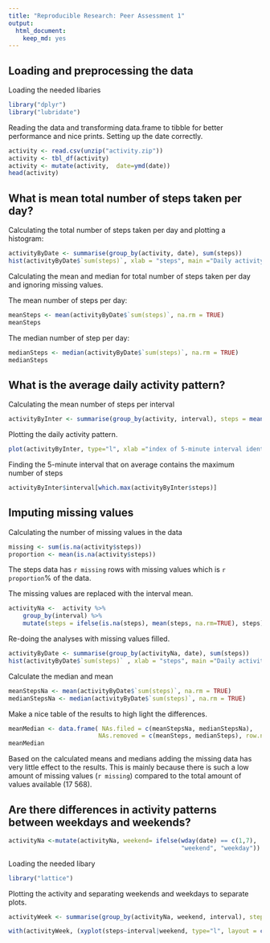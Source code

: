 ```yaml
---
title: "Reproducible Research: Peer Assessment 1"
output: 
  html_document:
    keep_md: yes
---
```



## Loading and preprocessing the data

Loading the needed libaries
```R
library("dplyr")
library("lubridate")

```

Reading the data and transforming data.frame to tibble for better performance and nice prints. 
Setting up the date correctly. 

```R
activity <- read.csv(unzip("activity.zip"))
activity <- tbl_df(activity)
activity <- mutate(activity,  date=ymd(date))
head(activity)
```

## What is mean total number of steps taken per day?

Calculating the total number of steps taken per day and plotting a histogram:
```R
activityByDate <- summarise(group_by(activity, date), sum(steps))
hist(activityByDate$`sum(steps)`, xlab = "steps", main ="Daily activity")
```

Calculating the mean and median for total number of steps taken per day and ignoring missing values. 

The mean number of steps per day: 
```R
meanSteps <- mean(activityByDate$`sum(steps)`, na.rm = TRUE)
meanSteps
```

The median number of step per day: 
```R
medianSteps <- median(activityByDate$`sum(steps)`, na.rm = TRUE)
medianSteps
```

## What is the average daily activity pattern?

Calculating the mean number of steps per interval 
```r
activityByInter <- summarise(group_by(activity, interval), steps = mean(steps, na.rm=TRUE))
```

Plotting the daily activity pattern. 
```r
plot(activityByInter, type="l", xlab ="index of 5-minute interval identifier", main = "Daily activity pattern")

```

Finding the 5-minute interval that on average contains the maximum number of steps
```r
activityByInter$interval[which.max(activityByInter$steps)]
```

## Imputing missing values
Calculating the number of missing values in the data

```r
missing <- sum(is.na(activity$steps))
proportion <- mean(is.na(activity$steps))

```

The steps data has `r missing`  rows with missing values which is `r proportion`% of the data.

The missing values are replaced with the interval mean.
```r
activityNa <-  activity %>%
    group_by(interval) %>% 
    mutate(steps = ifelse(is.na(steps), mean(steps, na.rm=TRUE), steps))
```

Re-doing the analyses with missing values filled.

```r
activityByDate <- summarise(group_by(activityNa, date), sum(steps))
hist(activityByDate$`sum(steps)` , xlab = "steps", main ="Daily activity")
```

Calculate the median and mean
```R
meanStepsNa <- mean(activityByDate$`sum(steps)`, na.rm = TRUE)
medianStepsNa <- median(activityByDate$`sum(steps)`, na.rm = TRUE)
```

Make a nice table of the results to high light the differences. 
```r
meanMedian <- data.frame( NAs.filed = c(meanStepsNa, medianStepsNa), 
                         NAs.removed = c(meanSteps, medianSteps), row.names = c("mean",                             "median"))
meanMedian
```

Based on the calculated means and medians adding the missing data has very little effect to the results. This is mainly because there is such a low amount of missing values (`r missing`) compared to the total amount of values available (17 568). 

## Are there differences in activity patterns between weekdays and weekends?

```r
activityNa <-mutate(activityNa, weekend= ifelse(wday(date) == c(1,7), 
                                                "weekend", "weekday"))

```


Loading the needed libary
```r
library("lattice")
```

Plotting the activity and separating weekends and weekdays to separate plots. 
```r
activityWeek <- summarise(group_by(activityNa, weekend, interval), steps = mean(steps))

with(activityWeek, (xyplot(steps~interval|weekend, type="l", layout = c(1,2), xlab = "Interval", ylab = "Number of Steps")))

```



